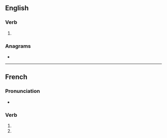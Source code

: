 {{also|galvanisés}}
==English==

===Verb===
{{head|en|verb form}}

# {{en-third-person singular of|galvanise}}

===Anagrams===
* {{anagrams|en|a=aaegilnssv|vaginaless}}

----

==French==

===Pronunciation===
* {{homophones|fr|galvanise|galvanisent}}

===Verb===
{{head|fr|verb form}}

# {{inflection of|fr|galvaniser||2|s|pres|indc}}
# {{inflection of|fr|galvaniser||2|s|pres|subj}}
